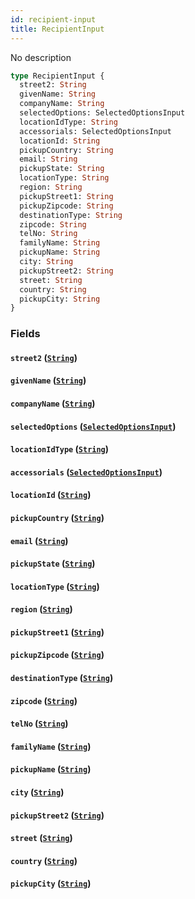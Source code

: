 ```yaml
---
id: recipient-input
title: RecipientInput
---
```


No description

```graphql
type RecipientInput {
  street2: String
  givenName: String
  companyName: String
  selectedOptions: SelectedOptionsInput
  locationIdType: String
  accessorials: SelectedOptionsInput
  locationId: String
  pickupCountry: String
  email: String
  pickupState: String
  locationType: String
  region: String
  pickupStreet1: String
  pickupZipcode: String
  destinationType: String
  zipcode: String
  telNo: String
  familyName: String
  pickupName: String
  city: String
  pickupStreet2: String
  street: String
  country: String
  pickupCity: String
}
```

### Fields

#### `street2` ([`String`](../../label-service/scalars/string))

#### `givenName` ([`String`](../../label-service/scalars/string))

#### `companyName` ([`String`](../../label-service/scalars/string))

#### `selectedOptions` ([`SelectedOptionsInput`](../../label-service/inputs/selected-options-input))

#### `locationIdType` ([`String`](../../label-service/scalars/string))

#### `accessorials` ([`SelectedOptionsInput`](../../label-service/inputs/selected-options-input))

#### `locationId` ([`String`](../../label-service/scalars/string))

#### `pickupCountry` ([`String`](../../label-service/scalars/string))

#### `email` ([`String`](../../label-service/scalars/string))

#### `pickupState` ([`String`](../../label-service/scalars/string))

#### `locationType` ([`String`](../../label-service/scalars/string))

#### `region` ([`String`](../../label-service/scalars/string))

#### `pickupStreet1` ([`String`](../../label-service/scalars/string))

#### `pickupZipcode` ([`String`](../../label-service/scalars/string))

#### `destinationType` ([`String`](../../label-service/scalars/string))

#### `zipcode` ([`String`](../../label-service/scalars/string))

#### `telNo` ([`String`](../../label-service/scalars/string))

#### `familyName` ([`String`](../../label-service/scalars/string))

#### `pickupName` ([`String`](../../label-service/scalars/string))

#### `city` ([`String`](../../label-service/scalars/string))

#### `pickupStreet2` ([`String`](../../label-service/scalars/string))

#### `street` ([`String`](../../label-service/scalars/string))

#### `country` ([`String`](../../label-service/scalars/string))

#### `pickupCity` ([`String`](../../label-service/scalars/string))
